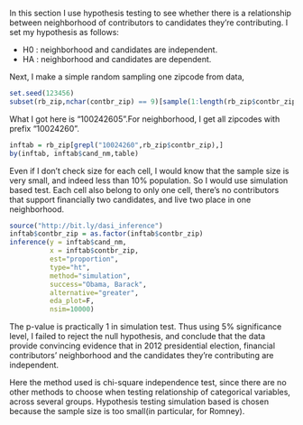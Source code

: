 
In this section I use hypothesis testing to see whether there is a relationship between neighborhood of contributors to candidates they're contributing. I set my hypothesis as follows:

* H0 : neighborhood and candidates are independent.
* HA : neighborhood and candidates are dependent.

Next, I make a simple random sampling one zipcode from data,

```r
set.seed(123456)
subset(rb_zip,nchar(contbr_zip) == 9)[sample(1:length(rb_zip$contbr_zip), 1),]$contbr_zip
```

What I got here is "100242605".For neighborhood, I get all zipcodes with prefix "10024260". 

```r
inftab = rb_zip[grepl("10024260",rb_zip$contbr_zip),]
by(inftab, inftab$cand_nm,table)
```

Even if I don't check size for each cell, I would know that the sample size is very small, and indeed less than 10% population. So I would use simulation based test. Each cell also belong to only one cell, there's no contributors that support financially two candidates, and live two place in one neighborhood.

```r
source("http://bit.ly/dasi_inference")
inftab$contbr_zip = as.factor(inftab$contbr_zip)
inference(y = inftab$cand_nm,
          x = inftab$contbr_zip,
          est="proportion",
          type="ht",
          method="simulation",
          success="Obama, Barack",
          alternative="greater",
          eda_plot=F,
          nsim=10000)
```

The p-value is practically 1 in simulation test. Thus using 5% significance level, I failed to reject the null hypothesis, and conclude that the data provide convincing evidence that in 2012 presidential election, financial contributors' neighborhood and the candidates they're contributing are independent.

Here the method used is chi-square independence test, since there are no other methods to choose when testing relationship of categorical variables, across several groups. Hypothesis testing simulation based is chosen because the sample size is too small(in particular, for Romney).

